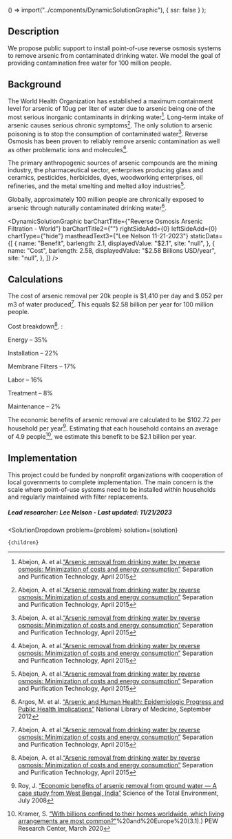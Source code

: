 
  () => import("../components/DynamicSolutionGraphic"),
  { ssr: false }
);


## Description
We propose public support to install point-of-use reverse osmosis systems to remove arsenic from contaminated drinking water. We model the goal of providing contamination free water for 100 million people.


## Background
The World Health Organization has established a maximum containment level for arsenic of 10ug per liter of water due to arsenic being one of the most serious inorganic contaminants in drinking water[^”1”]. Long-term intake of arsenic causes serious chronic symptoms[^”1”]. The only solution to arsenic poisoning is to stop the consumption of contaminated water[^”1”]. Reverse Osmosis has been proven to reliably remove arsenic contamination as well as other problematic ions and molecules[^”1”].

The primary anthropogenic sources of arsenic compounds are the mining industry, the pharmaceutical sector, enterprises producing glass and ceramics, pesticides, herbicides, dyes, woodworking enterprises, oil refineries, and the metal smelting and melted alloy industries[^”1”].

Globally, approximately 100 million people are chronically exposed to arsenic through naturally contaminated drinking water[^”2”].

<DynamicSolutionGraphic
  barChartTitle={"Reverse Osmosis Arsenic Filtration - World"}
  barChartTitle2={""}
  rightSideAdd={0}
  leftSideAdd={0}
  chartType={"hide"}
  mastheadText3={"Lee Nelson 11-21-2023"}
 staticData={[
    {
     name: "Benefit",
      barlength: 2.1,
      displayedValue: "$2.1",
      site: "null",
    },
    {
      name: "Cost",
      barlength: 2.58,
      displayedValue: "$2.58 Billions USD/year",
      site: "null",
    },
  ]}
/>

## Calculations
The cost of arsenic removal per 20k people is $1,410 per day and $.052 per m3 of water produced[^”1”]. This equals $2.58 billion per year for 100 million people.

Cost breakdown[^”1”]. :

Energy – 35%

Installation – 22%

Membrane Filters – 17%

Labor – 16%

Treatment – 8%

Maintenance – 2%

The economic benefits of arsenic removal are calculated to be $102.72 per household per year[^”3”]. Estimating that each household contains an average of 4.9 people[^”4”], we estimate this benefit to be $2.1 billion per year.


## Implementation
This project could be funded by nonprofit organizations with cooperation of local governments to complete implementation. The main concern is the scale where point-of-use systems need to be installed within households and regularly maintained with filter replacements.

##### Lead researcher: Lee Nelson - Last updated: 11/21/2023

[^”1”]: Abejon, A. et al.[“Arsenic removal from drinking water by reverse osmosis: Minimization of costs and energy consumption”](https://doi.org/10.1016/j.seppur.2015.02.017) Separation and Purification Technology, April 2015

[^”2”]: Argos, M. et al. [“Arsenic and Human Health: Epidemiologic Progress and Public Health Implications”](https://doi.org/10.1515%2Freveh-2012-0021) National Library of Medicine, September 2012

[^”3”]: Roy, J. [“Economic benefits of arsenic removal from ground water — A case study from West Bengal, India”](https://doi.org/10.1016/j.scitotenv.2008.02.007) Science of the Total Environment, July 2008

[^”4”]: Kramer, S. [“With billions confined to their homes worldwide, which living arrangements are most common?”](https://www.pewresearch.org/short-reads/2020/03/31/with-billions-confined-to-their-homes-worldwide-which-living-arrangements-are-most-common/#:~:text=Around%20the%20world%2C%20the%20average,)%20and%20Europe%20(3.1).) PEW Research Center, March 2020


  <SolutionDropdown 
    problem={problem} 
    solution={solution}
  >
    {children}
  </SolutionDropdown>